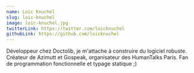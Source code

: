 ```yaml
---
name: Loïc Knuchel
slug: loic-knuchel
image: loic-knuchel.jpg
twitterLink: https://twitter.com/loicknuchel
githubLink: https://github.com/loicknuchel
---
```


Développeur chez Doctolib, je m'attache à construire du logiciel robuste.
Créateur de Azimutt et Gospeak, organisateur des HumanTalks Paris. Fan de
programmation fonctionnelle et typage statique ;)

